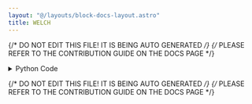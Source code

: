 ```yaml
---
layout: "@/layouts/block-docs-layout.astro"
title: WELCH
---
```


{/* DO NOT EDIT THIS FILE! IT IS BEING AUTO GENERATED */}
{/* PLEASE REFER TO THE CONTRIBUTION GUIDE ON THE DOCS PAGE */}


<PythonDocsDisplay docstring={docstring} />

<details>
<summary>Python Code</summary>

```python
from flojoy import OrderedPair, flojoy, Matrix, Scalar
import numpy as np
from collections import namedtuple
from typing import Literal

import scipy.signal


@flojoy
def WELCH(
    default: OrderedPair | Matrix,
    fs: float = 1.0,
    window: str = "hann",
    nperseg: int = 2,
    noverlap: int = 1,
    nfft: int = 2,
    detrend: str = "constant",
    return_onesided: bool = True,
    scaling: str = "density",
    axis: int = -1,
    average: str = "mean",
    select_return: Literal["f", "Pxx"] = "f",
) -> OrderedPair | Matrix | Scalar:
    """The WELCH node is based on a numpy or scipy function.

    The description of that function is as follows:

            Estimate power spectral density using Welch's method.

            Welch's method [1]_ computes an estimate of the power spectral density by dividing the data into overlapping segments,
            computing a modified periodogram for each segment, and averaging the periodograms.

    Parameters
    ----------
    select_return : 'f', 'Pxx'
        Select the desired object to return.
        See the respective function docs for descriptors.
    x : array_like
        Time series of measurement values.
    fs : float, optional
        Sampling frequency of the 'x' time series.
        Defaults to 1.0.
    window : str or tuple or array_like, optional
        Desired window to use. If 'window' is a string or tuple, it is
        passed to 'get_window' to generate the window values, which are
        DFT-even by default.
        See 'get_window' for a list of windows and required parameters.
        If 'window' is array_like,it will be used directly as the window
        and its length must be nperseg.
        Defaults to a Hann window.
    nperseg : int, optional
        Length of each segment.
        Defaults to None, but if window is str or tuple, is set to 256,
        and if window is array_like, is set to the length of the window.
    noverlap : int, optional
        Number of points to overlap between segments.
        If 'None', noverlap = nperseg // 2.
        Defaults to 'None'.
    nfft : int, optional
        Length of the FFT used, if a zero padded FFT is desired.
        If 'None', the FFT length is 'nperseg'.
        Defaults to 'None'.
    detrend : str or function or 'False', optional
        Specifies how to detrend each segment.
        If 'detrend' is a string, it is passed as the 'type' argument to the 'detrend' function.
        If it is a function, it takes a segment and returns a detrended segment.
        If 'detrend' is 'False', no detrending is done.
        Defaults to 'constant'.
    return_onesided : bool, optional
        If 'True', returns a one-sided spectrum for real data.
        If 'False', returns a two-sided spectrum.
        Defaults to 'True', but for complex data, a two-sided spectrum is always returned.
    scaling : { 'density', 'spectrum' }, optional
        Selects between computing the power spectral density ('density')
        where 'Pxx' has units of V**2/Hz and computing the power
        spectrum ('spectrum') where 'Pxx' has units of V**2, if 'x'
        is measured in V and 'fs' is measured in Hz.
        Defaults to 'density'.
    axis : int, optional
        Axis along which the periodogram is computed.
        The default is over the last axis (i.e. axis=-1).
    average : { 'mean', 'median' }, optional
        Method to use when averaging periodograms.
        Defaults to 'mean'.

    .. versionadded:: 1.2.0

    Returns
    -------
    DataContainer
        type 'ordered pair', 'scalar', or 'matrix'
    """

    result = scipy.signal.welch(
        x=default.y,
        fs=fs,
        window=window,
        nperseg=nperseg,
        noverlap=noverlap,
        nfft=nfft,
        detrend=detrend,
        return_onesided=return_onesided,
        scaling=scaling,
        axis=axis,
        average=average,
    )

    return_list = ["f", "Pxx"]
    if isinstance(result, tuple):
        res_dict = {}
        num = min(len(result), len(return_list))
        for i in range(num):
            res_dict[return_list[i]] = result[i]
        result = res_dict[select_return]
    else:
        result = result._asdict()
        result = result[select_return]

    if isinstance(result, np.ndarray):
        result = OrderedPair(x=default.x, y=result)
    else:
        assert isinstance(
            result, np.number | float | int
        ), f"Expected np.number, float or int for result, got {type(result)}"
        result = Scalar(c=float(result))

    return result

```

[Find this Flojoy Block on GitHub](https://github.com/flojoy-ai/blocks/blob/main/blocks/SCIPY/SIGNAL/WELCH/WELCH.py)

</details>

{/* DO NOT EDIT THIS FILE! IT IS BEING AUTO GENERATED */}
{/* PLEASE REFER TO THE CONTRIBUTION GUIDE ON THE DOCS PAGE */}

